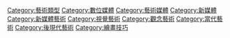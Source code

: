 {{Catmore}}
{{Commons category|Digital art}}

[[Category:藝術類型|Category:藝術類型]]
[[Category:數位媒體|Category:數位媒體]]
[[Category:藝術媒體|Category:藝術媒體]]
[[Category:新媒體|Category:新媒體]]
[[Category:新媒體藝術|Category:新媒體藝術]]
[[Category:視覺藝術|Category:視覺藝術]]
[[Category:觀念藝術|Category:觀念藝術]]
[[Category:當代藝術|Category:當代藝術]]
[[Category:後現代藝術|Category:後現代藝術]]
[[Category:繪畫技巧|Category:繪畫技巧]]